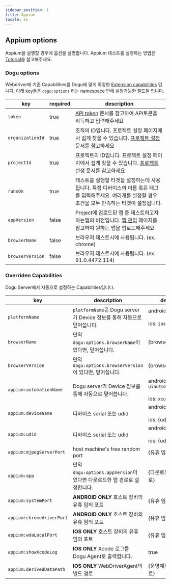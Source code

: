 ```yaml
---
sidebar_position: 1
title: Appium
locale: ko
---
```


## Appium options

Appium을 실행할 경우에 옵션을 설명합니다. Appium 테스트를 실행하는 방법은 [Tutorial](/get-started/tutorials/appium)을 참고해주세요.

### Dogu options

Webdriver에 기존 Capabilities를 Dogu에 맞게 확장한 [Extension capabilities](https://www.w3.org/TR/webdriver/#dfn-extension-capability) 입니다. 아래 key들은 `dogu:options` 라는 namespace 안에 설정가능한 필드들 입니다.

| key              | required | description                                                                                                                                               |
| ---------------- | -------- | --------------------------------------------------------------------------------------------------------------------------------------------------------- |
| `token`          | true     | [API token](/management/organization/settings#api-token) 문서를 참고하여 API토큰을 획득하고 입력해주세요                                                  |
| `organizationId` | true     | 조직의 ID입니다. 프로젝트 설정 페이지에서 쉽게 찾을 수 있습니다. [프로젝트 설정](/management/project/settings) 문서를 참고하세요                          |
| `projectId`      | true     | 프로젝트의 ID입니다. 프로젝트 설정 페이지에서 쉽게 찾을 수 있습니다. [프로젝트 설정](/management/project/settings) 문서를 참고하세요                      |
| `runsOn`         | true     | 테스트를 실행할 타겟을 설정하는데 사용됩니다. 특정 디바이스의 이름 혹은 태그를 입력해주세요. 여러개를 설정할 경우 조건을 모두 만족하는 타겟이 설정됩니다. |
| `appVersion`     | false    | Project에 업로드된 앱 중 테스트하고자 하는앱의 버전입니다. [앱 관리](/management/project/app) 페이지를 참고하여 원하는 앱을 업로드해주세요                |
| `browserName`    | false    | 브라우저 테스트시에 사용됩니다. (ex. chrome)                                                                                                              |
| `browserVersion` | false    | 브라우저 테스트시에 사용됩니다. (ex. 91.0.4472.114)                                                                                                       |

### Overriden Capabilities

Dogu Server에서 자동으로 설정하는 Capabilities입니다.

| key                       | description                                                              | default                                          |
| ------------------------- | ------------------------------------------------------------------------ | ------------------------------------------------ |
| `platformName`            | `platformName`은 Dogu server가 Device 정보를 통해 자동으로 덮어씁니다.   | android: `android`<br></br> ios: `ios`           |
| `browserName`             | 만약 `dogu:options.browserName`이 있다면, 덮어씁니다.                    | {browserName}                                    |
| `browserVersion`          | 만약 `dogu:options.browserVersion`이 있다면, 덮어씁니다.                 | {browserVersion}                                 |
| `appium:automationName`   | Dogu server가 Device 정보를 통해 자동으로 덮어씁니다.                    | android: `uiautomator2`<br></br> ios: `xcuitest` |
| `appium:deviceName`       | 디바이스 serial 또는 udid                                                | android: {serial}<br></br> ios: {udid}           |
| `appium:udid`             | 디바이스 serial 또는 udid                                                | android: {serial}<br></br> ios: {udid}           |
| `appium:mjpegServerPort`  | host machine's free random port                                          | {유휴 임의 포트}                                 |
| `appium:app`              | 만약 `dogu:options.appVersion`이 있다면 다운로드한 앱 경로로 설정합니다. | {다운로드한 앱 경로}                             |
| `appium:systemPort`       | **ANDROID ONLY** 호스트 장비의 유휴 임의 포트                            | {유휴 임의 포트}                                 |
| `appium:chromedriverPort` | **ANDROID ONLY** 호스트 장비의 유휴 임의 포트                            | {유휴 임의 포트}                                 |
| `appium:wdaLocalPort`     | **IOS ONLY** 호스트 장비의 유휴 임의 포트                                | {유휴 임의 포트}                                 |
| `appium:showXcodeLog`     | **IOS ONLY** Xcode 로그를 Dogu Agent로 출력합니다.                       | true                                             |
| `appium:derivedDataPath`  | **IOS ONLY** WebDriverAgent의 빌드 경로                                  | {운영체제 임시 경로}                             |
